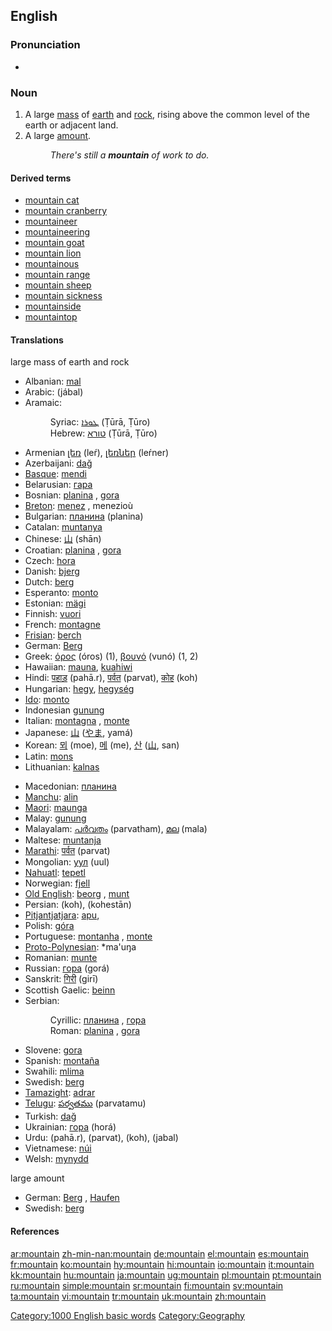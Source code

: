 ==English==

===Pronunciation===
*{{audio|en-us-mountain.ogg|Audio (US)}}

===Noun===
{{en-noun}}

# A large [[mass]] of [[earth]] and [[rock]], rising above the common level of the earth or adjacent land.
# A large [[amount]].
#: ''There's still a '''mountain''' of work to do.''

====Derived terms====
*[[mountain cat]]
*[[mountain cranberry]]
*[[mountaineer]]
*[[mountaineering]]
*[[mountain goat]]
*[[mountain lion]]
*[[mountainous]]
*[[mountain range]]
*[[mountain sheep]]
*[[mountain sickness]]
*[[mountainside]]
*[[mountaintop]]

====Translations====
;large mass of earth and rock
{{top}}
*Albanian: [[mal]] {{m}}
*Arabic: {{ARchar|[[جبل|جَبَلٌ]]}} (jábal) {{m}}
*Aramaic:
*:Syriac: [[ܛܘܪܐ]] (Ṭūrā, Ṭūro) {{m}}
*:Hebrew: [[טורא]] (Ṭūrā, Ṭūro) {{m}}
*Armenian [[լեռ]] (leŕ), [[լեռներ]] (leŕner) {{p}}
*Azerbaijani: [[dağ]]
*[[Basque]]: [[mendi]]
*Belarusian: [[гара]]
*Bosnian: [[planina#Bosnian|planina]] {{f}}, [[gora#Bosnian|gora]] {{f}}
*[[Breton]]: [[menez]] {{m}}, menezioù {{p}}
*Bulgarian: [[планина#Bulgarian|планина]] (planina) {{f}}
*Catalan: [[muntanya]] {{f}}
*Chinese: [[山]] (shān)
*Croatian: [[planina#Croatian|planina]] {{f}}, [[gora#Croatian|gora]] {{f}}
*Czech: [[hora]] {{f}}
*Danish: [[bjerg]]
*Dutch: [[berg]] {{m}}
*Esperanto: [[monto]]
*Estonian: [[mägi]]
*Finnish: [[vuori]]
*French: [[montagne]] {{f}}
*[[Frisian]]: [[berch]]
*German: [[Berg]] {{m}}
*Greek: [[όρος]] (óros) {{n}} (1), [[βουνό]] (vunó) {{n}} (1, 2)
*Hawaiian: [[mauna]], [[kuahiwi]]
*Hindi: [[पहाड़]] (pahā.r), [[पर्वत]] (parvat), [[कोह]] (koh)
*Hungarian: [[hegy]], [[hegység]] {{p}}
*[[Ido]]: [[monto]]
*Indonesian [[gunung]]
*Italian: [[montagna]] {{f}}, [[monte]] {{m}}
*Japanese: [[山]] ([[やま]], yamá)
*Korean: [[뫼]] (moe), [[메]] (me), [[산]] ([[山]], san)
*Latin: [[mons]] {{m}}
*Lithuanian: [[kalnas]] {{m}}
{{mid}}
*Macedonian: [[планина]] {{f}}
*[[Manchu]]: [[alin]]
*[[Maori]]: [[maunga]]
*Malay: [[gunung]]
*Malayalam: [[പര്‍വതം]] (parvatham), [[മല]] (mala)
*Maltese: [[muntanja]] {{f}}
*[[Marathi]]: [[पर्वत]] (parvat)
*Mongolian: [[уул]] (uul)
*[[Nahuatl]]: [[tepetl]]
*Norwegian: [[fjell]]
*[[Old English]]: [[beorg]] {{m}}, [[munt]]
*Persian: {{FAchar|[[کوه]]}} (koh), {{FAchar|[[کوهستان]]}} (kohestān)
*[[Pitjantjatjara]]: [[apu]], {{Unicode|[[puḻi]]}}
*Polish: [[góra]] {{f}}
*Portuguese: [[montanha]] {{f}}, [[monte]] {{m}}
*[[Proto-Polynesian]]: *ma'uŋa
*Romanian: [[munte]] {{m}}
*Russian: [[гора]] (gorá) {{f}}
*Sanskrit: [[गिरी]] (girī)
*Scottish Gaelic: [[beinn]] {{f}}
*Serbian:
*:Cyrillic: [[планина#Serbian|планина]] {{f}}, [[гора#Serbian|гора]] {{f}}
*:Roman: [[planina#Serbian|planina]] {{f}}, [[gora#Serbian|gora]] {{f}}
*Slovene: [[gora]] {{f}}
*Spanish: [[montaña]] {{f}}
*Swahili: [[mlima]]
*Swedish: [[berg]] {{n}}
*[[Tamazight]]: [[adrar]] {{m}}
*[[Telugu]]: [[పర్వతము]] (parvatamu)
*Turkish: [[dağ]]
*Ukrainian: [[гора]] (horá) {{f}}
*Urdu: {{URchar|[[پہاڑ]]}} (pahā.r), {{URchar|[[پروت]]}} (parvat), {{URchar|[[کوہ]]}} (koh), {{URchar|[[حبل]]}} (jabal)
*Vietnamese: [[núi]]
*Welsh: [[mynydd]]
{{bottom}}

;large amount
*German: [[Berg]] {{m}}, [[Haufen]] {{m}}
*Swedish: [[berg]] {{n}}

====References====
{{R:Century 1911}}
{{R:Webster 1913}}

[[Category:1000 English basic words]]
[[Category:Geography]]

[[ar:mountain]]
[[zh-min-nan:mountain]]
[[de:mountain]]
[[el:mountain]]
[[es:mountain]]
[[fr:mountain]]
[[ko:mountain]]
[[hy:mountain]]
[[hi:mountain]]
[[io:mountain]]
[[it:mountain]]
[[kk:mountain]]
[[hu:mountain]]
[[ja:mountain]]
[[ug:mountain]]
[[pl:mountain]]
[[pt:mountain]]
[[ru:mountain]]
[[simple:mountain]]
[[sr:mountain]]
[[fi:mountain]]
[[sv:mountain]]
[[ta:mountain]]
[[vi:mountain]]
[[tr:mountain]]
[[uk:mountain]]
[[zh:mountain]]